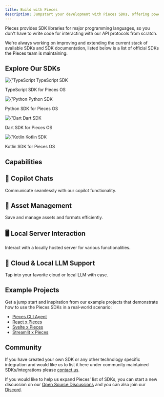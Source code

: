 ```yaml
---
title: Build with Pieces
description: Jumpstart your development with Pieces SDKs, offering powerful tools to simplify your build process. Explore our comprehensive guides, example projects, and community support to enhance your workflow. Build smarter and faster with Pieces.
---
```



Pieces provides SDK libraries for major programming languages, so you don't have to write code for interacting with our API protocols from scratch.

We're always working on improving and extending the current stack of available SDKs and SDK documentation, listed below is a list of official SDKs the Pieces team is maintaining.

## Explore Our SDKs

<Grid cols={2}>
  <div className={'grid-card'}>
    <div style={{
      display: 'flex',
      alignItems: 'center',
      gap: '10px'
    }}>
      <img
        src={'/assets/languages/typescript_logo.png'}
        alt={'TypeScript Logo'}
        width={40}
      />
      <span style={{
        fontSize: '1.5rem',
        fontWeight: 'bold'
      }}>TypeScript SDK</span>
    </div>
    <MiniSpacer/>
    <p>TypeScript SDK for Pieces OS</p>
    <CTAButton
      label={'Get Started'}
      href={'reference/typescript'}
      type={'secondary'}
    />
  </div>
  <div className={'grid-card'}>
    <div style={{
      display: 'flex',
      alignItems: 'center',
      gap: '10px'
    }}>
      <img
        src={'/assets/languages/python_logo.png'}
        alt={'Python Logo'}
        width={40}
      />
      <span style={{
        fontSize: '1.5rem',
        fontWeight: 'bold'
      }}>Python SDK</span>
    </div>
    <MiniSpacer/>
    <p>Python SDK for Pieces OS</p>
    <CTAButton
      label={'Get Started'}
      href={'reference/python'}
      type={'secondary'}
    />
  </div>
  <div className={'grid-card'}>
    <div style={{
      display: 'flex',
      alignItems: 'center',
      gap: '10px'
    }}>
      <img
        src={'/assets/languages/dart_logo.png'}
        alt={'Dart Logo'}
        width={40}
      />
      <span style={{
        fontSize: '1.5rem',
        fontWeight: 'bold'
      }}>Dart SDK</span>
    </div>
    <MiniSpacer/>
    <p>Dart SDK for Pieces OS</p>
    <CTAButton
      label={'Get Started'}
      href={'reference/dart'}
      type={'secondary'}
    />
  </div>
  <div className={'grid-card'}>
    <div style={{
      display: 'flex',
      alignItems: 'center',
      gap: '10px'
    }}>
      <img
        src={'/assets/languages/kotlin_logo.png'}
        alt={'Kotlin Logo'}
        width={40}
      />
      <span style={{
        fontSize: '1.5rem',
        fontWeight: 'bold'
      }}>Kotlin SDK</span>
    </div>
    <MiniSpacer/>
    <p>Kotlin SDK for Pieces OS</p>
    <CTAButton
      label={'Get Started'}
      href={'reference/kotlin'}
      type={'secondary'}
    />
  </div>
</Grid>

## Capabilities

<Grid cols={2}>
  <div className={'grid-card'}>
    <h2>🤖 Copilot Chats</h2>
    <p>Communicate seamlessly with our copilot functionality.</p>
  </div>
  <div className={'grid-card'}>
    <h2>📁 Asset Management</h2>
    <p>Save and manage assets and formats efficiently.</p>
  </div>
  <div className={'grid-card'}>
    <h2>🖥 Local Server Interaction</h2>
    <p>Interact with a locally hosted server for various functionalities.</p>
  </div>
  <div className={'grid-card'}>
    <h2>🧠 Cloud & Local LLM Support</h2>
    <p>Tap into your favorite cloud or local LLM with ease.</p>
  </div>
</Grid>

## Example Projects

Get a jump start and inspiration from our example projects that demonstrate how to use the Pieces SDKs in a real-world scenario:
- [Pieces CLI Agent](https://github.com/pieces-app/cli-agent)
- [React x Pieces](https://github.com/pieces-app/example-ts)
- [Svelte x Pieces](https://github.com/seantiz/piecesvelte)
- [Streamlit x Pieces](https://github.com/pieces-app/pieces-copilot-streamlit-example)

## Community
If you have created your own SDK or any other technology specific integration and would like us to list it here under community maintained SDKs/integrations please [contact us](https://github.com/pieces-app/opensource/discussions).

If you would like to help us expand Pieces' list of SDKs, you can start a new discussion on our [Open Source Discussions](https://github.com/pieces-app/opensource/discussions) and you can also join our [Discord](https://discord.gg/getpieces).
